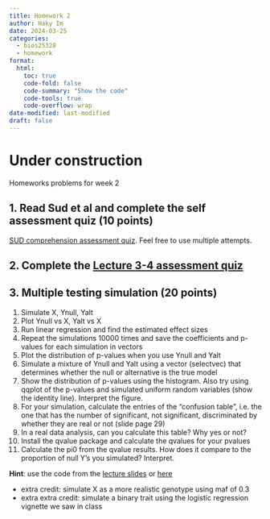 ```yaml
---
title: Homework 2
author: Haky Im
date: 2024-03-25
categories:
  - bios25328
  - homework
format:
  html:
    toc: true
    code-fold: false
    code-summary: "Show the code"
    code-tools: true
    code-overflow: wrap
date-modified: last-modified
draft: false
---
```



# Under construction

Homeworks problems for week 2

## 1. Read Sud et al and complete the self assessment quiz (10 points)
[SUD comprehension assessment quiz](new link here). Feel free to use multiple attempts.

## 2. Complete the [Lecture 3-4 assessment quiz](https://forms.gle/KsyP7b5RYFsaAXFW6) 

## 3.  Multiple testing simulation (20 points)

1. Simulate X, Ynull, Yalt
2. Plot Ynull vs X, Yalt vs X
3. Run linear regression and find the estimated effect sizes
4. Repeat the simulations 10000 times and save the coefficients and p-values for each simulation in vectors
5. Plot the distribution of p-values when you use Ynull and Yalt
6. Simulate a mixture of Ynull and Yalt using a vector (selectvec) that determines whether the null or alternative is the true model
7. Show the distribution of p-values using the histogram. Also try using qqplot of the p-values and simulated uniform random variables (show the identity line). Interpret the figure.
8. For your simulation, calculate the entries of the “confusion table”, i.e. the one that has the number of significant, not significant, discriminated by whether they are real or not (slide page 29)
9. In a real data analysis, can you calculate this table? Why yes or not?
10. Install the qvalue package and calculate the qvalues for your pvalues
11. Calculate the pi0 from the qvalue results. How does it compare to the proportion of null Y’s you simulated? Interpret.

**Hint**: use the code from the [lecture slides](https://www.icloud.com/keynote/05aH8HkigfdfzI97_mS5xX5yA#L4-Multiple-Testing-Correction) or [here](https://bios25328.hakyimlab.org/post/2022/04/06/multiple-testing-2022/)

- extra credit: simulate X as a more realistic genotype using maf of 0.3
- extra extra credit: simulate a binary trait using the logistic regression vignette we saw in class

